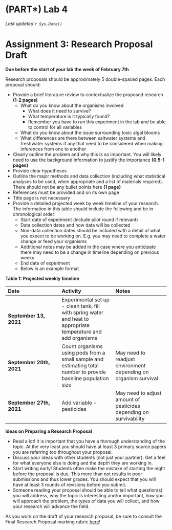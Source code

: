 # (PART\*) Lab 4 {-}

*Last updated `r Sys.Date()`*

# Assignment 3: Research Proposal Draft {-}

**Due before the start of your lab the week of February 7th** 

Research proposals should be approximately 5 double-spaced pages.  Each proposal should:

* Provide a brief literature review to contextualize the proposed research **(1-2 pages)**
    * What do you know about the organisms involved
        - What does it need to survive?
        - What temperature is it typically found? 
        - Remember you have to run this experiment in the lab and be able to control for all variables
    *	What do you know about the issue surrounding toxic algal blooms
    * What differences are there between saltwater systems and freshwater systems if any that need to be considered when making inferences from one to another
* Clearly outline the problem and why this is so important.  You will likely need to use the background information to justify the importance **(0.5-1 pages)**
* Provide clear hypotheses 
* Outline the major methods and data collection (including what statistical analyses to be used, when appropriate and a list of materials required).  There should not be any bullet points here **(1 page)**
* References must be provided and on its own page
* Title page is not necessary
* Provide a detailed projected week by week timeline of your research.  The information in this table should include the following and be in chronological order:
    * Start date of experiment (include pilot round if relevant)
    * Data collection dates and how data will be collected
    * Non-data collection dates should be included with a detail of what you expect to be working on.  E.g. you may need to complete a water change or feed your organisms
    * Additional notes may be added in the case where you anticipate there may need to be a change in timeline depending on previous weeks
    * End date of experiment
    * Below is an example format

**Table 1: Projected weekly timeline**

| Date | Activity |	Notes |
| :--- | :--- | :--- |
| **September 13, 2021** | Experimental set up - clean tank, fill with spring water and heat to appropriate temperature and add organisms |
| **September 20th, 2021** | Count organisms using pods from a small sample and estimating total number to provide baseline population size |	May need to readjust environment depending on organism survival |
| **September 27th, 2021** | Add variable - pesticides | May need to adjust amount of pesticides depending on survivability |

**Ideas on Preparing a Research Proposal**

*	Read a lot!  It is important that you have a thorough understanding of the topic.  At the very least you should have at least 3 primary source papers you are referring too throughout your proposal.
*	Discuss your ideas with other students (not just your partner).  Get a feel for what everyone else is doing and the depth they are working in.
*	Start writing early!  Students often make the mistake of starting the night before the proposal is due.  This more than not results in poor submissions and thus lower grades.  You should expect that you will have at least 3 rounds of revisions before you submit.
*	Someone reading your proposal should be able to tell what question(s) you will address, why the topic is interesting and/or important, how you will approach the problem, the types of data you will collect, and how your research will advance the field.

As you work on the draft of your research proposal, be sure to consult the Final Research Proposal marking rubric [here](https://ubco-biology.github.io/BIOL-205-Lab-Manual/research-proposal-rubric.html)!